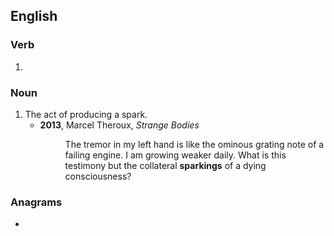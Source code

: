 ==English==

===Verb===
{{head|en|verb form}}

# {{present participle of|spark|lang=en|nocat=1}}

===Noun===
{{en-noun}}

# The act of producing a spark.
#* '''2013''', Marcel Theroux, ''Strange Bodies''
#*: The tremor in my left hand is like the ominous grating note of a failing engine. I am growing weaker daily. What is this testimony but the collateral '''sparkings''' of a dying consciousness?

===Anagrams===
* {{anagrams|en|a=agiknprs|parkings}}
